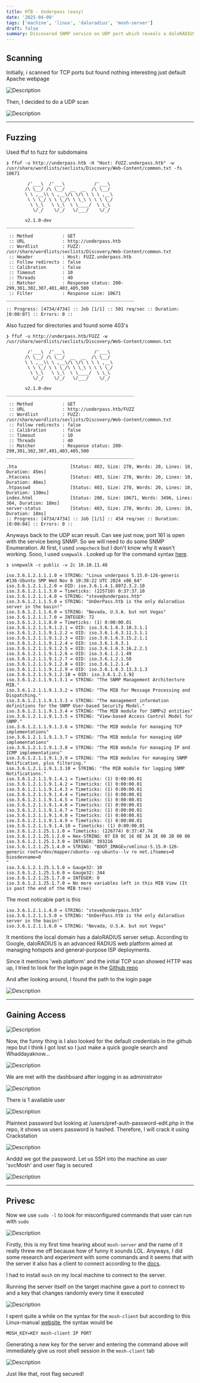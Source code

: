 ```yaml
---
title: HTB - Underpass (easy)
date: '2025-04-09'
tags: ['machine', 'linux', 'daloradius', 'mosh-server']
draft: false
summary: Discovered SNMP service on UDP port which reveals a daloRADIUS server web app with default credentials. Gained user access by credentials leak in the dashboard. User was allowed to run mosh-server with sudo permissions which enabled us to start a mosh-client and gain root access.
---
```


<TOCInline toc={props.toc} asDisclosure/>

## Scanning

Initially, i scanned for TCP ports but found nothing interesting just default Apache webpage

![Description](/static/images/htb/linux/underpass/1.png)

Then, I decided to do a UDP scan

![Description](/static/images/htb/linux/underpass/2.png)

***

## Fuzzing

Used ffuf to fuzz for subdomains

```
❯ ffuf -u http://underpass.htb -H "Host: FUZZ.underpass.htb" -w /usr/share/wordlists/seclists/Discovery/Web-Content/common.txt -fs 10671

        /'___\  /'___\           /'___\       
       /\ \__/ /\ \__/  __  __  /\ \__/       
       \ \ ,__\\ \ ,__\/\ \/\ \ \ \ ,__\      
        \ \ \_/ \ \ \_/\ \ \_\ \ \ \ \_/      
         \ \_\   \ \_\  \ \____/  \ \_\       
          \/_/    \/_/   \/___/    \/_/       

       v2.1.0-dev
________________________________________________

 :: Method           : GET
 :: URL              : http://underpass.htb
 :: Wordlist         : FUZZ: /usr/share/wordlists/seclists/Discovery/Web-Content/common.txt
 :: Header           : Host: FUZZ.underpass.htb
 :: Follow redirects : false
 :: Calibration      : false
 :: Timeout          : 10
 :: Threads          : 40
 :: Matcher          : Response status: 200-299,301,302,307,401,403,405,500
 :: Filter           : Response size: 10671
________________________________________________

:: Progress: [4734/4734] :: Job [1/1] :: 501 req/sec :: Duration: [0:00:07] :: Errors: 0 ::
```

Also fuzzed for directories and found some 403's

```
❯ ffuf -u http://underpass.htb/FUZZ -w /usr/share/wordlists/seclists/Discovery/Web-Content/common.txt

        /'___\  /'___\           /'___\       
       /\ \__/ /\ \__/  __  __  /\ \__/       
       \ \ ,__\\ \ ,__\/\ \/\ \ \ \ ,__\      
        \ \ \_/ \ \ \_/\ \ \_\ \ \ \ \_/      
         \ \_\   \ \_\  \ \____/  \ \_\       
          \/_/    \/_/   \/___/    \/_/       

       v2.1.0-dev
________________________________________________

 :: Method           : GET
 :: URL              : http://underpass.htb/FUZZ
 :: Wordlist         : FUZZ: /usr/share/wordlists/seclists/Discovery/Web-Content/common.txt
 :: Follow redirects : false
 :: Calibration      : false
 :: Timeout          : 10
 :: Threads          : 40
 :: Matcher          : Response status: 200-299,301,302,307,401,403,405,500
________________________________________________

.hta                    [Status: 403, Size: 278, Words: 20, Lines: 10, Duration: 45ms]
.htaccess               [Status: 403, Size: 278, Words: 20, Lines: 10, Duration: 46ms]
.htpasswd               [Status: 403, Size: 278, Words: 20, Lines: 10, Duration: 130ms]
index.html              [Status: 200, Size: 10671, Words: 3496, Lines: 364, Duration: 18ms]
server-status           [Status: 403, Size: 278, Words: 20, Lines: 10, Duration: 18ms]
:: Progress: [4734/4734] :: Job [1/1] :: 454 req/sec :: Duration: [0:00:04] :: Errors: 0 ::
```

Anyways back to the UDP scan result. Can see just now, port 161 is open with the service being SNMP. So we will need to do some SNMP Enumeration. At first, I used `snmpcheck` but I don't know why it wasn't working. Sooo, I used `snmpwalk` . Looked up for the command syntax [here](https://gabb4r.gitbook.io/oscp-notes/service-enumeration/snmp-enumeraion).&#x20;

```
❯ snmpwalk -c public -v 2c 10.10.11.48 

iso.3.6.1.2.1.1.1.0 = STRING: "Linux underpass 5.15.0-126-generic #136-Ubuntu SMP Wed Nov 6 10:38:22 UTC 2024 x86_64"
iso.3.6.1.2.1.1.2.0 = OID: iso.3.6.1.4.1.8072.3.2.10
iso.3.6.1.2.1.1.3.0 = Timeticks: (225710) 0:37:37.10
iso.3.6.1.2.1.1.4.0 = STRING: "steve@underpass.htb"
iso.3.6.1.2.1.1.5.0 = STRING: "UnDerPass.htb is the only daloradius server in the basin!"
iso.3.6.1.2.1.1.6.0 = STRING: "Nevada, U.S.A. but not Vegas"
iso.3.6.1.2.1.1.7.0 = INTEGER: 72
iso.3.6.1.2.1.1.8.0 = Timeticks: (1) 0:00:00.01
iso.3.6.1.2.1.1.9.1.2.1 = OID: iso.3.6.1.6.3.10.3.1.1
iso.3.6.1.2.1.1.9.1.2.2 = OID: iso.3.6.1.6.3.11.3.1.1
iso.3.6.1.2.1.1.9.1.2.3 = OID: iso.3.6.1.6.3.15.2.1.1
iso.3.6.1.2.1.1.9.1.2.4 = OID: iso.3.6.1.6.3.1
iso.3.6.1.2.1.1.9.1.2.5 = OID: iso.3.6.1.6.3.16.2.2.1
iso.3.6.1.2.1.1.9.1.2.6 = OID: iso.3.6.1.2.1.49
iso.3.6.1.2.1.1.9.1.2.7 = OID: iso.3.6.1.2.1.50
iso.3.6.1.2.1.1.9.1.2.8 = OID: iso.3.6.1.2.1.4
iso.3.6.1.2.1.1.9.1.2.9 = OID: iso.3.6.1.6.3.13.3.1.3
iso.3.6.1.2.1.1.9.1.2.10 = OID: iso.3.6.1.2.1.92
iso.3.6.1.2.1.1.9.1.3.1 = STRING: "The SNMP Management Architecture MIB."
iso.3.6.1.2.1.1.9.1.3.2 = STRING: "The MIB for Message Processing and Dispatching."
iso.3.6.1.2.1.1.9.1.3.3 = STRING: "The management information definitions for the SNMP User-based Security Model."
iso.3.6.1.2.1.1.9.1.3.4 = STRING: "The MIB module for SNMPv2 entities"
iso.3.6.1.2.1.1.9.1.3.5 = STRING: "View-based Access Control Model for SNMP."
iso.3.6.1.2.1.1.9.1.3.6 = STRING: "The MIB module for managing TCP implementations"
iso.3.6.1.2.1.1.9.1.3.7 = STRING: "The MIB module for managing UDP implementations"
iso.3.6.1.2.1.1.9.1.3.8 = STRING: "The MIB module for managing IP and ICMP implementations"
iso.3.6.1.2.1.1.9.1.3.9 = STRING: "The MIB modules for managing SNMP Notification, plus filtering."
iso.3.6.1.2.1.1.9.1.3.10 = STRING: "The MIB module for logging SNMP Notifications."
iso.3.6.1.2.1.1.9.1.4.1 = Timeticks: (1) 0:00:00.01
iso.3.6.1.2.1.1.9.1.4.2 = Timeticks: (1) 0:00:00.01
iso.3.6.1.2.1.1.9.1.4.3 = Timeticks: (1) 0:00:00.01
iso.3.6.1.2.1.1.9.1.4.4 = Timeticks: (1) 0:00:00.01
iso.3.6.1.2.1.1.9.1.4.5 = Timeticks: (1) 0:00:00.01
iso.3.6.1.2.1.1.9.1.4.6 = Timeticks: (1) 0:00:00.01
iso.3.6.1.2.1.1.9.1.4.7 = Timeticks: (1) 0:00:00.01
iso.3.6.1.2.1.1.9.1.4.8 = Timeticks: (1) 0:00:00.01
iso.3.6.1.2.1.1.9.1.4.9 = Timeticks: (1) 0:00:00.01
iso.3.6.1.2.1.1.9.1.4.10 = Timeticks: (1) 0:00:00.01
iso.3.6.1.2.1.25.1.1.0 = Timeticks: (226774) 0:37:47.74
iso.3.6.1.2.1.25.1.2.0 = Hex-STRING: 07 E8 0C 16 0E 3A 2E 00 2B 00 00 
iso.3.6.1.2.1.25.1.3.0 = INTEGER: 393216
iso.3.6.1.2.1.25.1.4.0 = STRING: "BOOT_IMAGE=/vmlinuz-5.15.0-126-generic root=/dev/mapper/ubuntu--vg-ubuntu--lv ro net.ifnames=0 biosdevname=0
"
iso.3.6.1.2.1.25.1.5.0 = Gauge32: 10
iso.3.6.1.2.1.25.1.6.0 = Gauge32: 344
iso.3.6.1.2.1.25.1.7.0 = INTEGER: 0
iso.3.6.1.2.1.25.1.7.0 = No more variables left in this MIB View (It is past the end of the MIB tree)
```

The most noticable part is this

```
iso.3.6.1.2.1.1.4.0 = STRING: "steve@underpass.htb"
iso.3.6.1.2.1.1.5.0 = STRING: "UnDerPass.htb is the only daloradius server in the basin!"
iso.3.6.1.2.1.1.6.0 = STRING: "Nevada, U.S.A. but not Vegas"
```

It mentions the local domain has a daloRADIUS server setup. According to Google, daloRADIUS is an advanced RADIUS web platform aimed at managing hotspots and general-purpose ISP deployments.

Since it mentions 'web platform' and the initial TCP scan showed HTTP was up, I tried to look for the login page in the [Github repo](https://github.com/lirantal/daloradius)

And after looking around, I found the path to the login page

![Description](/static/images/htb/linux/underpass/3.png)

***

## Gaining Access

![Description](/static/images/htb/linux/underpass/4.png)

Now, the funny thing is I also looked for the default credentials in the github repo but I think I got lost so I just make a quick google search and Whaddayaknow...

![Description](/static/images/htb/linux/underpass/5.png)

We are met with the dashboard after logging in as administrator

![Description](/static/images/htb/linux/underpass/6.png)

There is 1 available user

![Description](/static/images/htb/linux/underpass/7.png)

Plaintext password but looking at /users/pref-auth-password-edit.php in the repo, it shows us users password is hashed. Therefore, I will crack it using Crackstation

![Description](/static/images/htb/linux/underpass/8.png)

Anddd we got the password. Let us SSH into the machine as user 'svcMosh' and user flag is secured

![Description](/static/images/htb/linux/underpass/9.png)

***

## Privesc

Now we use `sudo -l` to look for misconfigured commands that user can run with `sudo`

![Description](/static/images/htb/linux/underpass/10.png)

Firstly, this is my first time hearing about `mosh-server` and the name of it really threw me off because how of funny it sounds LOL. Anyways, I did some research and experiment with some commands and it seems that with the server it also has a client to connect according to the [docs](https://mosh.org/).

I had to install `mosh` on my local machine to connect to the server.

Running the server itself on the target machine gave a port to connect to and a key that changes randomly every time it executed

![Description](/static/images/htb/linux/underpass/11.png)

I spent quite a while on the syntax for the `mosh-client` but according to this Linux-manual [website](https://linux.die.net/man/1/mosh-client), the syntax would be&#x20;

```
MOSH_KEY=KEY mosh-client IP PORT
```

Generating a new key for the server and entering the command above will immediately give us root shell session in the `mosh-client` tab

![Description](/static/images/htb/linux/underpass/12.png)

Just like that, root flag secured!